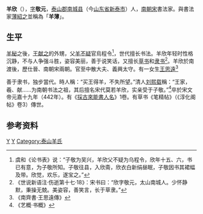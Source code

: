 '''羊欣'''（{{bd|359年||442年|catIdx=Y羊}}），[[表字|字]]'''敬元'''，[[泰山郡|泰山郡]][[南城县_(古代)|南城县]]（今[[山东省|山东省]][[新泰市|新泰市]]）人，[[南朝宋|南朝宋]]書法家。與書法家[[薄紹之|薄紹之]]並稱為「'''羊薄'''」。
==生平==
[[羊秘|羊秘]]之後，[[王献之|王献之]]的外甥，父[[羊不疑|羊不疑]]官烏程令<ref>虞和《论书表》说：“子敬为吴兴，羊欣父不疑为乌程令，欣年十五、六，书已有意，为子敬所知。子敬往县，入欣斋，欣衣白新绢昼眠，子敬因书其裙幅及带。欣觉，欢乐，遂宝之。”</ref>，世代擅长书法。羊欣年轻时性格沉静，不与人争强斗胜，姿容美丽，善于说笑话，又擅长[[草书|草书]]和[[隶书|隶书]]<ref>《世说新语注·伤逝第十七·18》：宋书曰：“欣字敬元，太山南城人。少怀静默，秉操无兢。美姿容，善笑言，长于草隶。”</ref>。羊欣於南渡後，歷仕晉、南朝宋兩朝。官至中散大夫、義興太守。有一女生[[王思遠|王思遠]]<ref>《南齊書·王思遠傳》</ref>

善于隶书，独步當代。時人稱：“买王得羊，不失所望。”清人[[刘熙载|刘熙载]]稱：“王家，羲、献……为南朝书法之祖，其后擅名宋代莫若羊欣，实亲受于子敬。”<ref>《艺概·书概》</ref>卒於宋文帝元嘉十九年（442年）。有《[[s:采古來能書人名|採古來能書人名]]》1卷。有草书《笔精帖》（《淳化阁帖》卷3）傳世。

==参考资料==
<references/>

[[Category:南北朝政治人物|Y]]
[[Category:南北朝書法家|Y]]
[[Category:泰山羊氏|Category:泰山羊氏]]